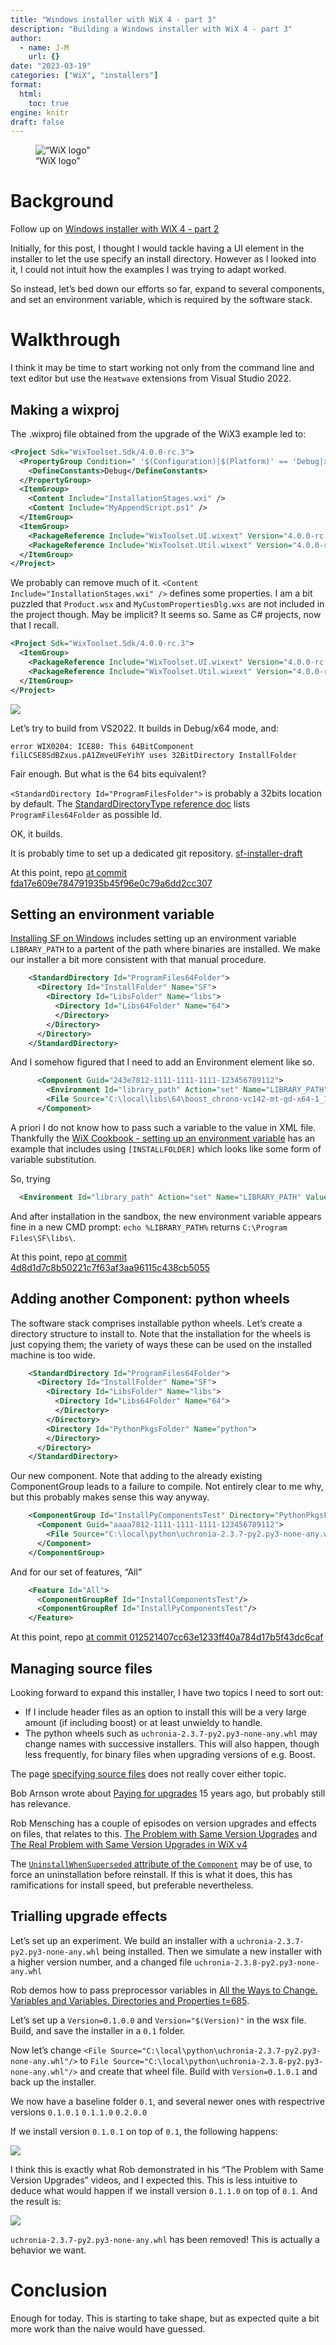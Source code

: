 ```yaml
---
title: "Windows installer with WiX 4 - part 3"
description: "Building a Windows installer with WiX 4 - part 3"
author:
  - name: J-M
    url: {}
date: "2023-03-19"
categories: ["WiX", "installers"]
format: 
  html:
    toc: true
engine: knitr
draft: false
---
```


!["WiX logo"](https://avatars.githubusercontent.com/u/91997072?s=200&v=4 "WiX logo")

# Background

Follow up on [Windows installer with WiX 4 - part 2](https://jmp75.github.io/work-blog/posts/20230317-windows-installer-wix/)

Initially, for this post, I thought I would tackle having a UI element in the installer to let the use specify an install directory. However as I looked into it, I could not intuit how the examples I was trying to adapt worked.

So instead, let's bed down our efforts so far, expand to several components, and set an environment variable, which is required by the software stack.

# Walkthrough

I think it may be time to start working not only from the command line and text editor but use the `Heatwave` extensions from Visual Studio 2022.

## Making a wixproj

The .wixproj file obtained from the upgrade of the WiX3 example led to:

```xml
<Project Sdk="WixToolset.Sdk/4.0.0-rc.3">
  <PropertyGroup Condition=" '$(Configuration)|$(Platform)' == 'Debug|x86' ">
    <DefineConstants>Debug</DefineConstants>
  </PropertyGroup>
  <ItemGroup>
    <Content Include="InstallationStages.wxi" />
    <Content Include="MyAppendScript.ps1" />
  </ItemGroup>
  <ItemGroup>
    <PackageReference Include="WixToolset.UI.wixext" Version="4.0.0-rc.3" />
    <PackageReference Include="WixToolset.Util.wixext" Version="4.0.0-rc.3" />
  </ItemGroup>
</Project>
```

We probably can remove much of it. `<Content Include="InstallationStages.wxi" />` defines some properties. I am a bit puzzled that `Product.wsx` and `MyCustomPropertiesDlg.wxs` are not included in the project though. May be implicit? It seems so. Same as C# projects, now that I recall.

```xml
<Project Sdk="WixToolset.Sdk/4.0.0-rc.3">
  <ItemGroup>
    <PackageReference Include="WixToolset.UI.wixext" Version="4.0.0-rc.3" />
    <PackageReference Include="WixToolset.Util.wixext" Version="4.0.0-rc.3" />
  </ItemGroup>
</Project>
```

![](./wix4_012.png)

Let's try to build from VS2022. It builds in Debug/x64 mode, and:

```text
error WIX0204: ICE80: This 64BitComponent filLCSE8SdBZxus.pA1ZmveUFeYihY uses 32BitDirectory InstallFolder 
```

Fair enough. But what is the 64 bits equivalent?

`<StandardDirectory Id="ProgramFilesFolder">` is probably a 32bits location by default. The [StandardDirectoryType reference doc](https://wixtoolset.org/docs/reference/schema/wxs/standarddirectorytype/) lists `ProgramFiles64Folder` as possible Id.

OK, it builds. 

It is probably time to set up a dedicated git repository. [sf-installer-draft](https://github.com/csiro-hydroinformatics/sf-installer-draft)

At this point, repo [at commit fda17e609e784791935b45f96e0c79a6dd2cc307](https://github.com/csiro-hydroinformatics/sf-installer-draft/tree/fda17e609e784791935b45f96e0c79a6dd2cc307)

## Setting an environment variable

[Installing SF on Windows](https://csiro-hydroinformatics.github.io/streamflow-forecasting-tools-onboard/doc/installation/install_windows.html) includes setting up an environment variable `LIBRARY_PATH` to a partent of the path where binaries are installed. We make our installer a bit more consistent with that manual procedure.

```xml
    <StandardDirectory Id="ProgramFiles64Folder">
      <Directory Id="InstallFolder" Name="SF">
        <Directory Id="LibsFolder" Name="libs">
          <Directory Id="Libs64Folder" Name="64">
          </Directory>
        </Directory>
      </Directory>
    </StandardDirectory>
```

And I somehow figured that I need to add an Environment element like so.

```xml
      <Component Guid="243e7812-1111-1111-1111-123456789112">
        <Environment Id="library_path" Action="set" Name="LIBRARY_PATH" Value="c:\Program Files\SF\libs" Separator=";" System="yes" Part="last" Permanent="true"/>
        <File Source="C:\local\libs\64\boost_chrono-vc142-mt-gd-x64-1_79.dll"/>
      </Component>
```

A priori I do not know how to pass such a variable to the value in XML file. Thankfully the [WiX Cookbook - setting up an environment variable](https://subscription.packtpub.com/book/web-development/9781784393212/13/ch13lvl1sec81/setting-an-environment-variable) has an example that includes using `[INSTALLFOLDER]` which looks like some form of variable substitution. 

So, trying 

```xml
  <Environment Id="library_path" Action="set" Name="LIBRARY_PATH" Value="[LibsFolder]" Separator=";" System="yes" Part="last" Permanent="true"/>
```

And after installation in the sandbox, the new environment variable appears fine in a new CMD prompt: `echo %LIBRARY_PATH%` returns `C:\Program Files\SF\libs\`.

At this point, repo [at commit 4d8d1d7c8b50221c7f63af3aa96115c438cb5055](https://github.com/csiro-hydroinformatics/sf-installer-draft/tree/4d8d1d7c8b50221c7f63af3aa96115c438cb5055)


## Adding another Component: python wheels

The software stack comprises installable python wheels. Let's create a directory structure to install to. Note that the installation for the wheels is just copying them; the variety of ways these can be used on the installed machine is too wide.

```xml
    <StandardDirectory Id="ProgramFiles64Folder">
      <Directory Id="InstallFolder" Name="SF">
        <Directory Id="LibsFolder" Name="libs">
          <Directory Id="Libs64Folder" Name="64">
          </Directory>
        </Directory>
        <Directory Id="PythonPkgsFolder" Name="python">
        </Directory>
      </Directory>
    </StandardDirectory>
```

Our new component. Note that adding to the already existing ComponentGroup leads to a failure to compile. Not entirely clear to me why, but this probably makes sense this way anyway.

```xml
    <ComponentGroup Id="InstallPyComponentsTest" Directory="PythonPkgsFolder">
      <Component Guid="aaaa7812-1111-1111-1111-123456789112">
        <File Source="C:\local\python\uchronia-2.3.7-py2.py3-none-any.whl"/>
      </Component>
    </ComponentGroup>
```

And for our set of features, "All"

```xml
    <Feature Id="All">
      <ComponentGroupRef Id="InstallComponentsTest"/>
      <ComponentGroupRef Id="InstallPyComponentsTest"/>
    </Feature>
```

At this point, repo [at commit 012521407cc63e1233ff40a784d17b5f43dc6caf](https://github.com/csiro-hydroinformatics/sf-installer-draft/tree/012521407cc63e1233ff40a784d17b5f43dc6caf)

## Managing source files 

Looking forward to expand this installer, I have two topics I need to sort out:

* If I include header files as an option to install this will be a very large amount (if including  boost) or at least unwieldy to handle.
* The python wheels such as `uchronia-2.3.7-py2.py3-none-any.whl` may change names with successive installers. This will also happen, though less frequently, for binary files when upgrading versions of e.g. Boost.

The page [specifying source files](https://wixtoolset.org/docs/v3/howtos/general/specifying_source_files/) does not really cover either topic.

Bob Arnson wrote about [Paying for upgrades](https://www.joyofsetup.com/2008/12/30/paying-for-upgrades/) 15 years ago, but probably still has relevance.

Rob Mensching has a couple of episodes on version upgrades and effects on files, that relates to this. [The Problem with Same Version Upgrades](https://www.youtube.com/watch?v=s1ZdtkD5lZg&list=PLDlzbQXIs18slmqmdlS10_de_Cps-QRg6&index=7) and [The Real Problem with Same Version Upgrades in WiX v4](https://www.youtube.com/watch?v=s1ZdtkD5lZg&list=PLDlzbQXIs18slmqmdlS10_de_Cps-QRg6&index=8)

The [`UninstallWhenSuperseded` attribute of the `Component`](https://wixtoolset.org/docs/v3/xsd/wix/component/) may be of use, to force an uninstallation before reinstall. If this is what it does, this has ramifications for install speed, but preferable nevertheless.

## Trialling upgrade effects

Let's set up an experiment. We build an installer with a `uchronia-2.3.7-py2.py3-none-any.whl` being installed. Then we simulate a new installer with a higher version number, and a changed file `uchronia-2.3.8-py2.py3-none-any.whl`

Rob demos how to pass preprocessor variables in [All the Ways to Change. Variables and Variables. Directories and Properties t=685](https://youtu.be/g1PBKhq2oe8?list=PLDlzbQXIs18slmqmdlS10_de_Cps-QRg6&t=685).

Let's set up a `Version=0.1.0.0` and `Version="$(Version)"` in the wsx file. Build, and save the installer in a `0.1` folder.

Now let's change `<File Source="C:\local\python\uchronia-2.3.7-py2.py3-none-any.whl"/>` to `File Source="C:\local\python\uchronia-2.3.8-py2.py3-none-any.whl"/>` and create that wheel file. Build with `Version=0.1.0.1` and back up the installer. 

We now have a baseline folder `0.1`, and several newer ones with respectrive versions `0.1.0.1` `0.1.1.0` `0.2.0.0` 

If we install version `0.1.0.1` on top of `0.1`, the following happens:

![](wix4_013.png)

I think this is exactly what Rob demonstrated in his "The Problem with Same Version Upgrades" videos, and I expected this. This is less intuitive to deduce what would happen if we install version `0.1.1.0` on top of `0.1`. And the result is:

![](wix4_014.png)

`uchronia-2.3.7-py2.py3-none-any.whl` has been removed! This is actually a behavior we want.

# Conclusion

Enough for today. This is starting to take shape, but as expected quite a bit more work than the naive would have guessed. 